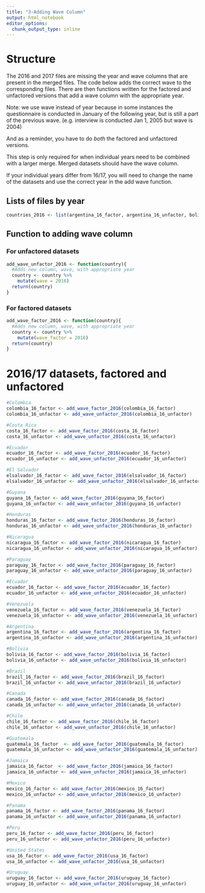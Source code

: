 ```yaml
---
title: "3-Adding Wave Column"
output: html_notebook
editor_options: 
  chunk_output_type: inline
---
```


# Structure
The 2016 and 2017 files are missing the year and wave columns that are present in the merged files. The code below adds the correct wave to the corresponding files. There are then functions written for the factored and unfactored versions that add a wave column with the appropriate year.

Note: we use wave instead of year because in some instances the questionnaire is conducted in January of the following year, but is still a part of the previous wave. (e.g. interview is conducted Jan 1, 2005 but wave is 2004)

And as a reminder, you have to do *both* the factored and unfactored versions.

This step is only required for when individual years need to be combined with a larger merge. Merged datasets should have the wave column.

If your individual years differ from 16/17, you will need to change the name of the datasets and use the correct year in the add wave function.

## Lists of files by year
```r
countries_2016 <- list(argentina_16_factor, argentina_16_unfactor, bolivia_16_factor, bolivia_16_unfactor, brazil_16_factor, brazil_16_unfactor, canada_16_factor, canada_16_unfactor, chile_16_factor, chile_16_unfactor, guatemala_16_factor, guatemala_16_unfactor, jamaica_16_factor, jamaica_16_unfactor, mexico_16_factor, mexico_16_unfactor, peru_16_factor, peru_16_unfactor, usa_16_factor, usa_16_unfactor, uruguay_16_factor, uruguay_16_unfactor, colombia_16_factor, colombia_16_unfactor, costa_16_factor, costa_16_unfactor, elsalvador_16_factor, elsalvador_16_unfactor, guyana_16_factor, guyana_16_unfactor, honduras_16_factor, honduras_16_unfactor, nicaragua_16_factor, nicaragua_16_unfactor, paraguay_16_factor, paraguay_16_unfactor, ecuador_16_factor, ecuador_16_unfactor, venezuela_16_factor, venezuela_16_unfactor)
```

## Function to adding wave column
### For unfactored datasets
```r
add_wave_unfactor_2016 <- function(country){
  #Adds new column, wave, with appropriate year
  country <- country %>%
    mutate(wave = 2016)
  return(country)
}
```

### For factored datasets
```r
add_wave_factor_2016 <- function(country){
  #Adds new column, wave, with appropriate year
  country <- country %>%
    mutate(wave_factor = 2016)
  return(country)
}
```

# 2016/17 datasets, factored and unfactored
```r
#Colombia
colombia_16_factor <- add_wave_factor_2016(colombia_16_factor)
colombia_16_unfactor <- add_wave_unfactor_2016(colombia_16_unfactor)

#Costa Rica
costa_16_factor <- add_wave_factor_2016(costa_16_factor)
costa_16_unfactor <- add_wave_unfactor_2016(costa_16_unfactor)

#Ecuador
ecuador_16_factor <- add_wave_factor_2016(ecuador_16_factor)
ecuador_16_unfactor <- add_wave_unfactor_2016(ecuador_16_unfactor)

#El Salvador
elsalvador_16_factor <- add_wave_factor_2016(elsalvador_16_factor)
elsalvador_16_unfactor <- add_wave_unfactor_2016(elsalvador_16_unfactor)

#Guyana
guyana_16_factor <- add_wave_factor_2016(guyana_16_factor)
guyana_16_unfactor <- add_wave_unfactor_2016(guyana_16_unfactor)

#Honduras
honduras_16_factor <- add_wave_factor_2016(honduras_16_factor)
honduras_16_unfactor <- add_wave_unfactor_2016(honduras_16_unfactor)

#Nicaragua
nicaragua_16_factor <- add_wave_factor_2016(nicaragua_16_factor)
nicaragua_16_unfactor <- add_wave_unfactor_2016(nicaragua_16_unfactor)

#Paraguay
paraguay_16_factor <- add_wave_factor_2016(paraguay_16_factor)
paraguay_16_unfactor <- add_wave_unfactor_2016(paraguay_16_unfactor)

#Ecuador
ecuador_16_factor <- add_wave_factor_2016(ecuador_16_factor) 
ecuador_16_unfactor <- add_wave_unfactor_2016(ecuador_16_unfactor)

#Venezuela
venezuela_16_factor <- add_wave_factor_2016(venezuela_16_factor) 
venezuela_16_unfactor <- add_wave_unfactor_2016(venezuela_16_unfactor)

#Argentina
argentina_16_factor <- add_wave_factor_2016(argentina_16_factor)
argentina_16_unfactor <- add_wave_unfactor_2016(argentina_16_unfactor)

#Bolivia
bolivia_16_factor <- add_wave_factor_2016(bolivia_16_factor)
bolivia_16_unfactor <- add_wave_unfactor_2016(bolivia_16_unfactor)

#Brazil
brazil_16_factor <- add_wave_factor_2016(brazil_16_factor)
brazil_16_unfactor <- add_wave_unfactor_2016(brazil_16_unfactor)

#Canada
canada_16_factor <- add_wave_factor_2016(canada_16_factor)
canada_16_unfactor <- add_wave_unfactor_2016(canada_16_unfactor)

#Chile
chile_16_factor <- add_wave_factor_2016(chile_16_factor)
chile_16_unfactor <- add_wave_unfactor_2016(chile_16_unfactor)

#Guatemala
guatemala_16_factor  <- add_wave_factor_2016(guatemala_16_factor)
guatemala_16_unfactor <- add_wave_unfactor_2016(guatemala_16_unfactor) 

#Jamaica
jamaica_16_factor  <- add_wave_factor_2016(jamaica_16_factor) 
jamaica_16_unfactor <- add_wave_unfactor_2016(jamaica_16_unfactor)

#Mexico
mexico_16_factor <- add_wave_factor_2016(mexico_16_factor)
mexico_16_unfactor <- add_wave_unfactor_2016(mexico_16_unfactor)

#Panama
panama_16_factor <- add_wave_factor_2016(panama_16_factor)
panama_16_unfactor <- add_wave_unfactor_2016(panama_16_unfactor)

#Peru
peru_16_factor <- add_wave_factor_2016(peru_16_factor)
peru_16_unfactor <- add_wave_unfactor_2016(peru_16_unfactor)

#United States
usa_16_factor <- add_wave_factor_2016(usa_16_factor)
usa_16_unfactor <- add_wave_unfactor_2016(usa_16_unfactor)

#Uruguay
uruguay_16_factor <- add_wave_factor_2016(uruguay_16_factor) 
uruguay_16_unfactor <- add_wave_unfactor_2016(uruguay_16_unfactor)
```